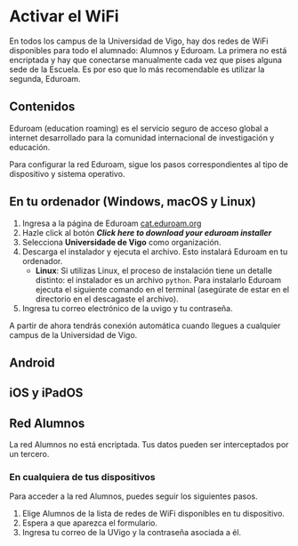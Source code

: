 
# Activar el WiFi

En todos los campus de la Universidad de Vigo, hay dos redes de WiFi
disponibles para todo el alumnado: Alumnos y Eduroam. La primera no está
encriptada y hay que conectarse manualmente cada vez que pises alguna sede de
la Escuela. Es por eso que lo más recomendable es utilizar la segunda, Eduroam.

## Contenidos

<Callout variant="info">
    <CalloutDescription>
        Eduroam (education roaming) es el servicio seguro de acceso global a
        internet desarrollado para la comunidad internacional de investigación y
        educación.
    </CalloutDescription>
</Callout>

Para configurar la red Eduroam, sigue los pasos correspondientes al tipo de
dispositivo y sistema operativo.

## En tu ordenador (Windows, macOS y Linux)

1.  Ingresa a la página de Eduroam [cat.eduroam.org](https://cat.eduroam.org/)
1.  Hazle click al botón **_Click here to download your eduroam installer_**
1.  Selecciona **Universidade de Vigo** como organización.
1.  Descarga el instalador y ejecuta el archivo. Esto instalará Eduroam en tu
    ordenador.
    -   **Linux**:
        Si utilizas Linux, el proceso de instalación tiene un detalle
        distinto: el instalador es un archivo `python`. Para instalarlo
        Eduroam ejecuta el siguiente comando en el terminal (asegúrate de
        estar en el directorio en el descagaste el archivo).
1.  Ingresa tu correo electrónico de la uvigo y tu contraseña.

<Callout variant="success">
    <CalloutDescription>
        A partir de ahora tendrás conexión automática cuando llegues a cualquier
        campus de la Universidad de Vigo.
    </CalloutDescription>
</Callout>

## Android

## iOS y iPadOS

## Red Alumnos

<Callout variant="warning">
    <CalloutDescription>
        La red Alumnos no está encriptada. Tus datos pueden ser interceptados
        por un tercero.
    </CalloutDescription>
</Callout>

### En cualquiera de tus dispositivos

Para acceder a la red Alumnos, puedes seguir los siguientes pasos.

1. Elige Alumnos de la lista de redes de WiFi disponibles en tu dispositivo.
2. Espera a que aparezca el formulario.
3. Ingresa tu correo de la UVigo y la contraseña asociada a él.
